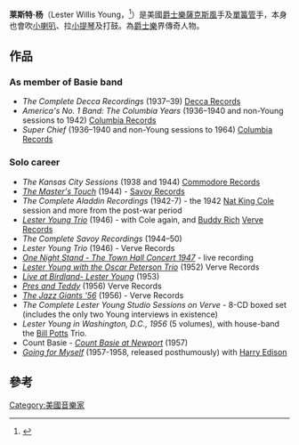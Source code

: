 {{Infobox musical artist  <!-- See Wikipedia:WikiProject Musicians -->
| name                = Lester Young
| image                 = Lester Young (Gottlieb 09431).jpg
| caption            =Lester Young at the Famous Door, New York, N.Y., ca. Sept. 1946. Photo by [[William_P._Gottlieb|William P. Gottlieb]].
| image_size            =
| background          = non_vocal_instrumentalist
| birth_name          = Lester Willis Young
| alias               = "Pres" or "Prez"
| birth_date          = {{Birth date|1909|8|27}}
|birth_place          =  [[美國|美國]] Woodville
| death_date          = {{Death date and age|1959|3|15|1909|8|27}}
|death_place          = [[紐約|紐約]]
| origin              = [[Kansas_City,_Missouri|Kansas City]], [[Missouri|Missouri]], [[United_States|U.S.]]
| instrument          = [[薩克斯風|薩克斯風]]
| genre               = [[爵士樂|爵士樂]]
| occupation          = [[薩克斯風|薩克斯風]]手
| years_active        = 1933–1959
| label               = [[Verve_Records|Verve]]
| associated_acts     =
| website             =
| notable_instruments =
}}


'''莱斯特·杨'''（Lester Willis Young，{{bd|1909年|8月27日|1959年|3月15日}}<ref>{{Find a Grave|4738|accessdate=October 17, 2010}}</ref>）是美國[[爵士樂|爵士樂]][[薩克斯風|薩克斯風]]手及[[單簧管|單簧管]]手，本身也會吹[[小喇叭|小喇叭]]、拉[[小提琴|小提琴]]及打鼓。為[[爵士樂|爵士樂]]界傳奇人物。

==作品==


===As member of Basie band===
* ''The Complete Decca Recordings'' (1937–39) [[Decca_Records|Decca Records]]
* ''America's No. 1 Band: The Columbia Years'' (1936–1940 and non-Young sessions to 1942) [[Columbia_Records|Columbia Records]]
* ''Super Chief'' (1936–1940 and non-Young sessions to 1964) [[Columbia_Records|Columbia Records]]

===Solo career===
* ''The Kansas City Sessions'' (1938 and 1944) [[Commodore_Records|Commodore Records]]
* ''[[The_Master's_Touch|The Master's Touch]]'' (1944) - [[Savoy_Records|Savoy Records]]
* ''The Complete Aladdin Recordings'' (1942-7) - the 1942 [[Nat_King_Cole|Nat King Cole]] session and more from the post-war period
* ''[[Lester_Young_Trio|Lester Young Trio]]'' (1946) - with Cole again, and [[Buddy_Rich|Buddy Rich]] [[Verve_Records|Verve Records]]
* ''The Complete Savoy Recordings'' (1944–50)
* ''Lester Young Trio'' (1946) - Verve Records
* ''[[One_Night_Stand_-_The_Town_Hall_Concert_1947|One Night Stand - The Town Hall Concert 1947]]'' - live recording
* ''[[Lester_Young_with_the_Oscar_Peterson_Trio|Lester Young with the Oscar Peterson Trio]]'' (1952) Verve Records
* ''[[Live_at_Birdland-_Lester_Young|Live at Birdland- Lester Young]]'' (1953)
* ''[[Pres_and_Teddy|Pres and Teddy]]'' (1956) Verve Records
* ''[[The_Jazz_Giants_'56|The Jazz Giants '56]]'' (1956) - Verve Records
* ''The Complete Lester Young Studio Sessions on Verve'' - 8-CD boxed set (includes the only two Young interviews in existence)
* ''Lester Young in Washington, D.C., 1956'' (5 volumes), with house-band the [[Bill_Potts|Bill Potts]] Trio.
* Count Basie - ''[[Count_Basie_at_Newport|Count Basie at Newport]]'' (1957)
* ''[[Going_for_Myself|Going for Myself]]'' (1957-1958, released posthumously) with [[Harry_Edison|Harry Edison]]

==參考==
{{Reflist}}



{{Authority control}}
{{DEFAULTSORT:Young, Lester}}

[[Category:美國音樂家|Category:美國音樂家]]